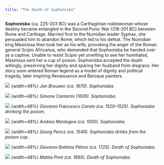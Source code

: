 ```yaml
---
title: "The death of Sophonisba" 
---
```


**Sophonisba** (ca. 225-203 BC) was a Carthaginian noblewoman whose destiny became entangled in the Second Punic War (218-201 BC) between Rome and Carthage. Married first to the Numidian leader Syphax, she persuaded him to abandon Rome, which led to his defeat. The Numidian king Masinissa then took her as his wife, provoking the anger of the Roman general Scipio Africanus, who demanded that Sophonisba be handed over as a captive. Unable to resist Scipio yet unwilling to see her humiliated, Masinissa sent her a cup of poison. Sophonisba accepted the death willingly, preserving her dignity and sparing her husband from disgrace. Her story soon entered Roman legend as a model of dignity and political tragedy, later inspiring Renaissance and Baroque painters.

![](../images/Brouwer_Sophonisba.jpg) {width=48%}
*Jan Brouwer (ca. 1670). Sophonisba.*

![](../images/Cantarini_Sophonisba.jpg) {width=48%}
*Simone Cantarini (1639). Sophonisba.*

![](../images/Caroto_Sophonisba.jpg) {width=48%}
*Giovanni Francesco Caroto (ca. 1520–1525). Sophonisba drinking the poison.*

![](../images/Mantegna_Sophonisba.jpg) {width=48%}
*Andrea Mantegna (ca. 1500). Sophonisba.*

![](../images/Pencz_Sophonisba.jpg) {width=48%}
*Georg Pencz (ca. 1540). Sophonisba drinks from the poison cup.*

![](../images/Pittoni_Sophonisba.jpg) {width=48%}
*Giovanni Battista Pittoni (ca. 1725). Death of Sophonisba.*

![](../images/Preti_Sophonisba.jpg) {width=48%}
*Mattia Preti (ca. 1665). Death of Sophonisba.*